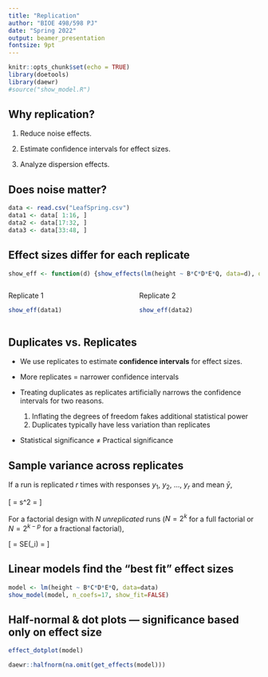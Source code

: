 ```yaml
---
title: "Replication"
author: "BIOE 498/598 PJ"
date: "Spring 2022"
output: beamer_presentation
fontsize: 9pt
---
```


```r
knitr::opts_chunk$set(echo = TRUE)
library(doetools)
library(daewr)
#source("show_model.R")
```

## Why replication?

1. Reduce noise effects.

2. Estimate confidence intervals for effect sizes.

3. Analyze dispersion effects.

## Does noise matter?

```r
data <- read.csv("LeafSpring.csv")
data1 <- data[ 1:16, ]
data2 <- data[17:32, ]
data3 <- data[33:48, ]
```

## Effect sizes differ for each replicate

```r
show_eff <- function(d) {show_effects(lm(height ~ B*C*D*E*Q, data=d), ordered="abs", intercept=FALSE, n=10)}
```

::: columns
:::: column
Replicate 1
```r
show_eff(data1)
```
::::
:::: column
Replicate 2
```r
show_eff(data2)
```
::::
:::

## Duplicates vs. Replicates

- We use replicates to estimate **confidence intervals** for effect sizes.

- More replicates = narrower confidence intervals

- Treating duplicates as replicates artificially narrows the confidence intervals for two reasons.
  1. Inflating the degrees of freedom fakes additional statistical power
  2. Duplicates typically have less variation than replicates
  
\pause
- Statistical significance $\ne$ Practical significance

## Sample variance across replicates

If a run is replicated $r$ times with responses $y_1$, $y_2$, $\ldots$, $y_r$ and mean $\bar{y}$,

\[ \text{sample variance} = s^2 = \frac{\sum_i^n (y_i - \bar{y})^2}{r-1} \]

\pause
For a factorial design with $N$ *unreplicated* runs ($N=2^k$ for a full factorial or $N=2^{k-p}$ for a fractional factorial),

\[ \text{standard error of effects} = SE(\beta_i) = \sqrt{\frac{\text{mean}(s^2)}{rN}} \]

## Linear models find the "best fit" effect sizes

```r
model <- lm(height ~ B*C*D*E*Q, data=data)
show_model(model, n_coefs=17, show_fit=FALSE)
```
## Half-normal & dot plots --- significance based only on effect size

```r
effect_dotplot(model)
```

```r
daewr::halfnorm(na.omit(get_effects(model)))
```



